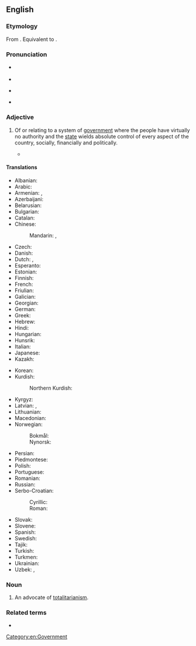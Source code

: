 ==English==

===Etymology===
From {{uder|en|it|totalitario||complete, absolute, totalitarian}} {{suffix|en||an}}. Equivalent to {{affix|en|totality|-arian}}.

===Pronunciation===
* {{a|RP}} {{IPA|en|/ˌtəʊtalɪˈtɛəɹiən/}}
* {{audio|en|LL-Q1860 (eng)-Vealhurl-totalitarian.wav|Audio (Southern England)}}
* {{a|GA}} {{IPA|en|/ˌtoʊtəlɪˈtɛɹiən/}}
* {{rhymes|en|ɛəɹiən|s=6}}

===Adjective===
{{en-adj}}

# Of or relating to a system of [[government]] where the people have virtually no authority and the [[state]] wields absolute control of every aspect of the country, socially, financially and politically.
#: {{ux|en|The divine truth is stronger than '''totalitarian''' falsehoods.}}
#* {{quote-book
|en
|url=https://archive.org/details/americanlife00reag_0/
|year=1990
|author={{w|Ronald Reagan}}
|title={{w|An American Life}}
|publisher={{w|Pocket Books}}
|ISBN=0-7434-0025-9
|pages=372-373
|pageurl=https://archive.org/details/americanlife00reag_0/page/372/
|passage=Only history can tell us where China will go from here. The Chinese leadership's brutal crackdown on students seeking fundamental democratic rights makes it difficult to chart the future. Those brave students who laid down their lives against the tanks of Tiananmen Square confirmed what I'd always believed: that no '''totalitarian''' society can bottle up the instinctive drive of men and women to be free, and that once you give a captive people a little freedom, they'll demand still more.}}

====Translations====
{{trans-top|related to the system of government}}
* Albanian: {{t|sq|totalitar}}
* Arabic: {{t+|ar|شُمُولِيّ}}
* Armenian: {{t+|hy|ամբողջատիրական}}, {{t+|hy|տոտալիտար}}
* Azerbaijani: {{t|az|totalitar}}
* Belarusian: {{t|be|таталіта́рны}}
* Bulgarian: {{t|bg|тоталита́рен}}
* Catalan: {{t|ca|totalitari}}
* Chinese:
*: Mandarin: {{t+|cmn|極權主義|alt=極權主義的}}, {{t+|cmn|极权主义|tr=jíquánzhǔyì de|alt=极权主义的}}
* Czech: {{t+|cs|totalitní}}
* Danish: {{t|da|totalitær}}
* Dutch: {{t+|nl|totalitair}}, {{t+|nl|totalitaire}}
* Esperanto: {{t|eo|totalisma}}
* Estonian: {{t|et|totalitaarne}}
* Finnish: {{t+|fi|totalitaarinen}}
* French: {{t+|fr|totalitaire}}
* Friulian: {{t|fur|totalitari}}
* Galician: {{t|gl|totalitario}}
* Georgian: {{t|ka|ტოტალიტარული}}
* German: {{t+|de|totalitär}}
* Greek: {{t+|el|ολοκληρωτικός}}
* Hebrew: {{t+|he|טוֹטָלִיטָרִי|tr=totalitári}}
* Hindi: {{t|hi|सर्वसत्तावादी}}
* Hungarian: {{t+|hu|totalitárius}}
* Hunsrik: {{t-needed|hrx}}
* Italian: {{t+|it|totalitario}}
* Japanese: {{t|ja|全体主義的|tr=ぜんたいしゅぎてき, zentaishugiteki}}
* Kazakh: {{t|kk|тоталитарлық}}
{{trans-mid}}
* Korean: {{t+|ko|전체주의|alt=전체주의의}}
* Kurdish:
*: Northern Kurdish: {{t+|kmr|totalîter}}
* Kyrgyz: {{t|ky|тоталитардык}}
* Latvian: {{t|lv|totalitārs}}, {{t|lv|totalitārais}}
* Lithuanian: {{t|lt|totalitarinis}}
* Macedonian: {{t|mk|тоталита́рен}}
* Norwegian:
*: Bokmål: {{t|nb|totalitær}}
*: Nynorsk: {{t|nn|totalitær}}
* Persian: {{t+|fa|توتالیتر|tr=totâliter}}
* Piedmontese: {{t|pms|totalitari}}
* Polish: {{t+|pl|totalitarny}}
* Portuguese: {{t+|pt|totalitário}}
* Romanian: {{t+|ro|totalitar}}
* Russian: {{t+|ru|тоталита́рный}}
* Serbo-Croatian:
*: Cyrillic: {{t|sh|тоталитарни}}
*: Roman: {{t|sh|totalitarni}}
* Slovak: {{t|sk|totalitný}}
* Slovene: {{t|sl|totalitarni}}
* Spanish: {{t|es|totalitario}}
* Swedish: {{t+|sv|totalitär}}
* Tajik: {{t|tg|тоталитарӣ}}
* Turkish: {{t+|tr|totaliter}}
* Turkmen: {{t|tk|totalitar}}
* Ukrainian: {{t|uk|тоталіта́рний}}
* Uzbek: {{t+|uz|totalitar}}, {{t|uz|totalitarlik}}
{{trans-bottom}}

===Noun===
{{en-noun}}

# An advocate of [[totalitarianism]].

===Related terms===
* {{l|en|totalitarianism}}

[[Category:en:Government]]